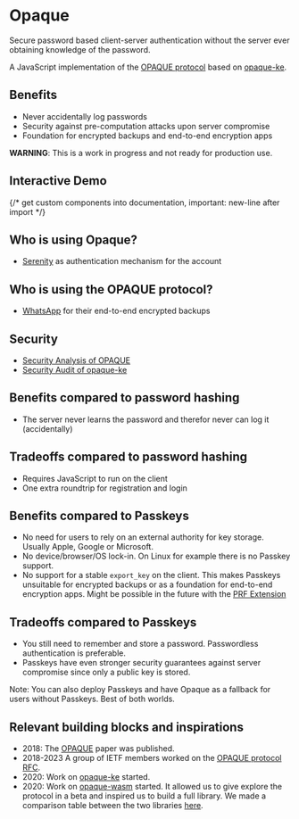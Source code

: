 # Opaque

Secure password based client-server authentication without the server ever obtaining knowledge of the password.

A JavaScript implementation of the [OPAQUE protocol](https://datatracker.ietf.org/doc/draft-irtf-cfrg-opaque/) based on [opaque-ke](https://github.com/facebook/opaque-ke).

## Benefits

- Never accidentally log passwords
- Security against pre-computation attacks upon server compromise
- Foundation for encrypted backups and end-to-end encryption apps

**WARNING**: This is a work in progress and not ready for production use.

## Interactive Demo

{/* get custom components into documentation, important: new-line after import */}

<InteractiveForm />

## Who is using Opaque?

- [Serenity](https://github.com/serenity-kit/serenity) as authentication mechanism for the account

## Who is using the OPAQUE protocol?

- [WhatsApp](https://iacr.org/submit/files/slides/2023/rwc/rwc2023/IT_2/slides.pdf) for their end-to-end encrypted backups

## Security

- [Security Analysis of OPAQUE](https://eprint.iacr.org/2018/163.pdf)
- [Security Audit of opaque-ke](https://research.nccgroup.com/2021/12/13/public-report-whatsapp-opaque-ke-cryptographic-implementation-review/)

## Benefits compared to password hashing

- The server never learns the password and therefor never can log it (accidentally)

## Tradeoffs compared to password hashing

- Requires JavaScript to run on the client
- One extra roundtrip for registration and login

## Benefits compared to Passkeys

- No need for users to rely on an external authority for key storage. Usually Apple, Google or Microsoft.
- No device/browser/OS lock-in. On Linux for example there is no Passkey support.
- No support for a stable `export_key` on the client. This makes Passkeys unsuitable for encrypted backups or as a foundation for end-to-end encryption apps. Might be possible in the future with the [PRF Extension](https://w3c.github.io/webauthn/#prf-extension)

## Tradeoffs compared to Passkeys

- You still need to remember and store a password. Passwordless authentication is preferable.
- Passkeys have even stronger security guarantees against server compromise since only a public key is stored.

Note: You can also deploy Passkeys and have Opaque as a fallback for users without Passkeys. Best of both worlds.

## Relevant building blocks and inspirations

- 2018: The [OPAQUE](https://eprint.iacr.org/2018/163.pdf) paper was published.
- 2018-2023 A group of IETF members worked on the [OPAQUE protocol RFC](https://datatracker.ietf.org/doc/draft-irtf-cfrg-opaque/).
- 2020: Work on [opaque-ke](https://github.com/facebook/opaque-ke) started.
- 2020: Work on [opaque-wasm](https://github.com/marucjmar/opaque-wasm) started. It allowed us to give explore the protocol in a beta and inspired us to build a full library. We made a comparison table between the two libraries [here](/docs/faq#how-does-it-compare-to-opaque-wasm).
